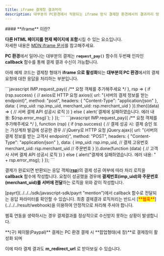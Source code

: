 ```yaml
---
title: iframe 결제창 결과처리
description: 대부분의 PC환경에서 적용되는 iframe 방식 결제창 환경에서의 결과처리 방법을 안내합니다.
---
```



<Hint style="info">
#### **iframe** 이란?

**다른 HTML 페이지를 현재 페이지에 포함**시킬 수 있는 요소입니다.\
자세한 내용은 [MDN iframe 문서](https://developer.mozilla.org/ko/docs/Web/HTML/Element/iframe)를 참고해주세요.

</Hint>

**PC 환경**에서 일어나는 대부분의 결제는 **`request_pay()`** 함수의 두번째 인자인 **callback** 함수를 통해 결제 결과 수신이 가능합니다.

아래 예제 코드는 결제창 형태가 **iframe 으로 활성화**되는 **대부분의 PC 환경**에서의 결제요청에 대한 응답을 처리하는 부분입니다.

<Tabs>
<Tab title="JavaScript">
```javascript
IMP.request_pay({ /** 요청 객체를 추가해주세요 */ },
  rsp => {
    if (rsp.success) {   
      // axios로 HTTP 요청
      axios({
        url: "{서버의 결제 정보를 받는 endpoint}",
        method: "post",
        headers: { "Content-Type": "application/json" },
        data: {
          imp_uid: rsp.imp_uid,
          merchant_uid: rsp.merchant_uid
        }
      }).then((data) => {
        // 서버 결제 API 성공시 로직
      })
    } else {
      alert(`결제에 실패하였습니다. 에러 내용: ${rsp.error_msg}`);
    }
  });
```

</Tab>

<Tab title="JavaScript (ES5)">
```javascript
IMP.request_pay({ /** 요청 객체를 추가해주세요 */ },
  function (rsp) {
    if (rsp.success) {
      // 결제 성공 시: 결제 승인 또는 가상계좌 발급에 성공한 경우
      // jQuery로 HTTP 요청
      jQuery.ajax({
        url: "{서버의 결제 정보를 받는 고객사 endpoint}", 
        method: "POST",
        headers: { "Content-Type": "application/json" },
        data: {
          imp_uid: rsp.imp_uid,            // 결제 고유번호
          merchant_uid: rsp.merchant_uid   // 주문번호
        }
      }).done(function (data) {
        // 고객사 서버 결제 API 성공시 로직
      })
    } else {
      alert("결제에 실패하였습니다. 에러 내용: " + rsp.error_msg);
    }
  });
```

</Tab>
</Tabs>

결제가 완료되면 반환되는 응답 객체([**rsp**](../../../sdk/javascript-sdk-old/readme))의 결제 성공
여부에 따라 처리 로직을 **callback** 함수에 작성합니다. 요청이 성공했을 경우에 **결제번호(imp_uid)와
주문번호(merchant_uid)를 서버에 전달**하는 로직을 위와 같이 작성합니다.

<Hint style="info">
[payrt](../../../sdk/javascript-sdk/payrt "mention")에서 callback 함수로 전달되는 응답 파라미터를 확인할 수 있습니다.

</Hint>

<Hint style="danger">
최종 결제결과 로직처리는 반드시 [<mark style="color:red;">**웹훅**</mark>](../../../result/webhook)을 이용하여 안정적으로 처리해 주셔야 합니다.

웹훅 연동을 생략하시는 경우 결제결과를 정상적으로 수신받지 못하는 상황이 발생합니다.

</Hint>

<Hint style="success">
**(구) 페이팔(Paypal)** 결제는 PC 환경 결제 시 **팝업형태(새 창)**로 결제창이 활성화 되며

이에 따라 결제 결과도 **m_redirect_url** 로 받아보실 수 있습니다.

</Hint>
